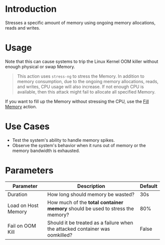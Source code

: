 # Introduction

Stresses a specific amount of memory using ongoing memory allocations, reads and writes.

# Usage

Note that this can cause systems to trip the Linux Kernel OOM killer without enough physical or swap Memory.

> This action uses `stress-ng` to stress the Memory. In addition to memory consumption, due to the ongoing memory allocations, reads, and writes, CPU usage will also increase.
> If not enough CPU is available, then this attack might fail to allocate all specified Memory.

If you want to fill up the Memory without stressing the CPU, use the [Fill Memory](/action/com.steadybit.extension_container.fill_mem) action.

# Use Cases

* Test the system's ability to handle memory spikes.
* Observe the system's behavior when it runs out of memory or the memory bandwidth is exhausted.

# Parameters

| Parameter           | Description                                                                     | Default |
|---------------------|---------------------------------------------------------------------------------|---------|
| Duration            | How long should memory be wasted?                                               | 30s     |
| Load on Host Memory | How much of the **total container memory** should be used to stress the memory? | 80%     |
| Fail on OOM Kill    | Should it be treated as a failure when the attacked container was oomkilled?    | False   |
